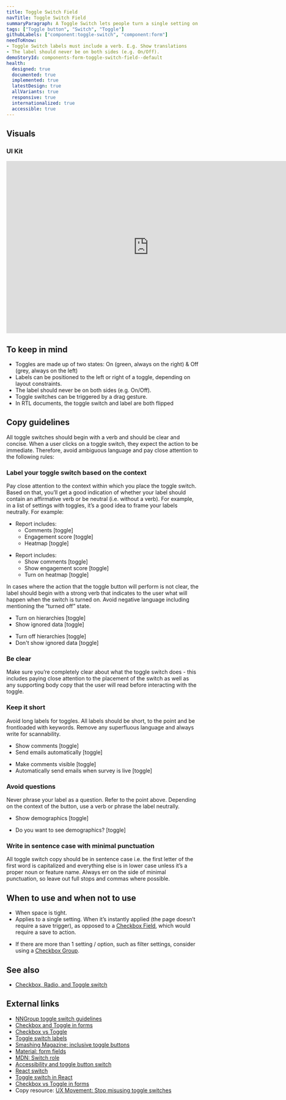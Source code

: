 ```yaml
---
title: Toggle Switch Field
navTitle: Toggle Switch Field
summaryParagraph: A Toggle Switch lets people turn a single setting on or off immediately.
tags: ["Toggle button", "Switch", "Toggle"]
githubLabels: ["component:toggle-switch", "component:form"]
needToKnow:
- Toggle Switch labels must include a verb. E.g. Show translations
- The label should never be on both sides (e.g. On/Off).
demoStoryId: components-form-toggle-switch-field--default
health:
  designed: true
  documented: true
  implemented: true
  latestDesign: true
  allVariants: true
  responsive: true
  internationalized: true
  accessible: true
---
```




## Visuals

### UI Kit

<iframe style="border: none;" width="744" height="450" src="https://www.figma.com/embed?embed_host=share&url=https%3A%2F%2Fwww.figma.com%2Ffile%2FeZKEE5kXbEMY3lx84oz8iN%2F%E2%9D%A4%EF%B8%8F-UI-Kit%3A-Heart%3Fnode-id%3D1929%253A31758" allowfullscreen></iframe>

## To keep in mind

*   Toggles are made up of two states: On (green, always on the right) & Off (grey, always on the left)
*   Labels can be positioned to the left or right of a toggle, depending on layout constraints. 
*   The label should never be on both sides (e.g. On/Off).
*   Toggle switches can be triggered by a drag gesture.
*   In RTL documents, the toggle switch and label are both flipped

## Copy guidelines

All toggle switches should begin with a verb and should be clear and concise. When a user clicks on a toggle switch, they expect the action to be immediate. Therefore, avoid ambiguous language and pay close attention to the following rules:

### Label your toggle switch based on the context

Pay close attention to the context within which you place the toggle switch. Based on that, you’ll get a good indication of whether your label should contain an affirmative verb or be neutral (i.e. without a verb). For example, in a list of settings with toggles, it’s a good idea to frame your labels neutrally. For example:

<DoAndDontContainer>
<Do>

- Report includes:
    - Comments [toggle]
    - Engagement score [toggle]
    - Heatmap [toggle]

</Do>

<Dont>

- Report includes:
    - Show comments [toggle]
    - Show engagement score [toggle]
    - Turn on heatmap [toggle]


</Dont>
</DoAndDontContainer>

In cases where the action that the toggle button will perform is not clear, the label should begin with a strong verb that indicates to the user what will happen when the switch is turned on. Avoid negative language including mentioning the “turned off” state.

<DoAndDontContainer>
<Do>

- Turn on hierarchies [toggle]
- Show ignored data [toggle]

</Do>

<Dont>

- Turn off hierarchies [toggle]
- Don't show ignored data [toggle]

</Dont>
</DoAndDontContainer>

### Be clear

Make sure you’re completely clear about what the toggle switch does - this includes paying close attention to the placement of the switch as well as any supporting body copy that the user will read before interacting with the toggle.

### Keep it short

Avoid long labels for toggles. All labels should be short, to the point and be frontloaded with keywords. Remove any superfluous language and always write for scannability.

<DoAndDontContainer>
<Do>

- Show comments [toggle]
- Send emails automatically [toggle]

</Do>

<Dont>

- Make comments visible [toggle]
- Automatically send emails when survey is live [toggle]

</Dont>
</DoAndDontContainer>

### Avoid questions

Never phrase your label as a question. Refer to the point above. Depending on the context of the button, use a verb or phrase the label neutrally.

<DoAndDontContainer>
<Do>

- Show demographics [toggle]

</Do>

<Dont>

- Do you want to see demographics? [toggle]

</Dont>
</DoAndDontContainer>

### Write in sentence case with minimal punctuation

All toggle switch copy should be in sentence case i.e. the first letter of the first word is capitalized and everything else is in lower case unless it’s a proper noun or feature name. Always err on the side of minimal punctuation, so leave out full stops and commas where possible.

## When to use and when not to use

<WhenToUseAndWhenNotToUse>
<WhenToUse>

*   When space is tight.
*   Applies to a single setting. When it’s instantly applied (the page doesn’t require a save trigger), as opposed to a [Checkbox Field](/components/checkbox-field), which would require a save to action.

</WhenToUse>
<WhenNotToUse>

*   If there are more than 1 setting / option, such as filter settings, consider using a [Checkbox Group](/components/checkbox-group).

</WhenNotToUse>
</WhenToUseAndWhenNotToUse>

## See also

* [Checkbox, Radio, and Toggle switch](/guidelines/checkbox-radio-toggle-switch/)

## External links

- [NNGroup toggle switch guidelines](https://www.nngroup.com/articles/toggle-switch-guidelines/)
- [Checkbox and Toggle in forms](https://uxplanet.org/checkbox-and-toggle-in-forms-f0de6086ac41)
- [Checkbox vs Toggle](https://uxplanet.org/checkbox-vs-toggle-switch-7fc6e83f10b8)
- [Toggle switch labels](https://ux.stackexchange.com/questions/113633/should-a-toggle-switchs-label-be-on-its-left-or-right)
- [Smashing Magazine: inclusive toggle buttons](https://www.smashingmagazine.com/2017/09/building-inclusive-toggle-buttons/)
- [Material: form fields](https://material.io/develop/web/components/input-controls/form-fields/)
- [MDN: Switch role](https://developer.mozilla.org/en-US/docs/Web/Accessibility/ARIA/Roles/Switch_role)
- [Accessibility and toggle button switch](https://scottaohara.github.io/a11y_styled_form_controls/src/toggle-button-switch/)
- [React switch](https://www.npmjs.com/package/react-switch)
- [Toggle switch in React](https://scotch.io/tutorials/build-a-custom-toggle-switch-with-react)
- [Checkbox vs Toggle in forms](https://ux.stackexchange.com/a/113640)
- Copy resource: [UX Movement: Stop misusing toggle switches](https://uxmovement.com/mobile/stop-misusing-toggle-switches/)


